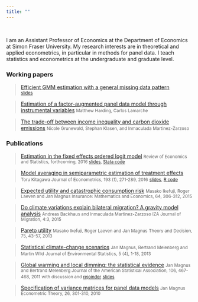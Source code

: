 ```yaml
---
title: ""
---
```


<br>

I am an Assistant Professor of Economics at the Department of Economics at Simon Fraser University. 
My research interests are in theoretical and applied econometrics, in particular in methods for panel data.
I teach statistics and econometrics at the undergraduate and graduate level.

### Working papers

> [Efficient GMM estimation with a general missing data pattern](M2013-missingData.pdf) <br> 
> <small>[slides](M2012-missingData-slides.pdf) </small>

> [Estimation of a factor-augmented panel data model through instrumental variables](HLM2015.pdf)
> <small>Matthew Harding, Carlos Lamarche </small>

> [The trade-off between income inequality and carbon dioxide emissions](GKMM2015.pdf)
> <small>Nicole Grunewald, Stephan Klasen, and Inmaculada Martinez-Zarzoso </small>

### Publications

> [Estimation in the fixed effects ordered logit model](Muris-FEOL-RESTAT-20160425.pdf) 
> <small>Review of Economics and Statistics, forthcoming, 2016 </small> 
> <small>[slides](feol-slides-2016004.pdf), [Stata code](http://dx.doi.org/10.7910/DVN/IUJ3VZ)</small>

> [Model averaging in semiparametric estimation of treatment effects](http://dx.doi.org/10.1016/j.jeconom.2016.03.002)
> <small>Toru Kitagawa </small> 
> <small>Journal of Econometrics, 193 (1), 271-289, 2016</small> 
> <small>[slides](KM2013-slides.pdf), [R code](KM-code.zip) </small>

> [Expected utility and catastrophic consumption risk](http://dx.doi.org/10.1016/j.insmatheco.2015.06.007)
> <small>Masako Ikefuji, Roger Laeven and Jan Magnus </small> 
> <small>Insurance: Mathematics and Economics, 64, 306-312, 2015</small>

> [Do climate variations explain bilateral migration? A gravity model analysis](http://www.izajom.com/content/4/1/3) 
> <small>Andreas Backhaus and Inmaculada Martinez-Zarzoso </small> 
> <small>IZA Journal of Migration, 4:3, 2015</small>

> [Pareto utility](http://dx.doi.org/10.1007/s11238-012-9293-8)
> <small>Masako Ikefuji, Roger Laeven and Jan Magnus</small>
> <small>Theory and Decision, 75, 43-57, 2013</small>

> [Statistical climate-change scenarios](http://www.jenvstat.org/v05/i04)
> <small>Jan Magnus, Bertrand Melenberg and Martin Wild</small>
> <small>Journal of Environmental Statistics, 5 (4), 1-18, 2013</small>


> [Global warming and local dimming: the statistical evidence](http://dx.doi.org/10.1198/jasa.2011.ap09508) 
> <small>Jan Magnus and Bertrand Melenberg </small>
> <small>Journal of the American Statistical Association, 106, 467-468, 2011</small>
> <small>with discussion and [rejoinder](http://dx.doi.org/10.1198/jasa.2011.ap11319)</small>
> <small>[slides](MMM2010_slides.pdf)</small>

> [Specification of variance matrices for panel data models](http://dx.doi.org/10.1017/S0266466609090756)
> <small>Jan Magnus</small>
> <small>Econometric Theory, 26, 301-310, 2010 </small>
